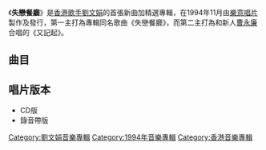 {{Album infobox | <!-- See Wikipedia:WikiProject_Albums -->
|  Name        = 失戀餐廳
|  Type        = [[精選輯|精選輯]]
|  Artist      = [[劉文娟|劉文娟]]
|  Cover       = 劉文娟 失戀餐廳.jpg
|  Released    = 1994年11月
|  Recorded    = 1991年–1994年
|  Genre       = [[粵語流行音樂|粵語流行音樂]]
|  Length      = 56:24
|  Label       = [[樂意唱片|樂意唱片]]
|  Number      = 
|  Producer    = [[葉建華|葉建華]]<br/>[[麥皓輪|麥皓輪]]
|  Last album  = [[Loving_Feelings|Loving Feelings]]<br />（1993年12月）
|  This album  = '''失戀餐廳'''<br />（1994年11月）
|  Next album  = [[Dream_A_Little_Dream精選19首|Dream A Little Dream精選19首]]<br />（1998年）
}}
《'''失戀餐廳'''》是[[香港|香港]][[歌手|歌手]][[劉文娟|劉文娟]]的首張新曲加精選專輯，在1994年11月由[[樂意唱片|樂意唱片]]製作及發行，第一主打為專輯同名歌曲《失戀餐廳》，而第二主打為和新人[[曹永廉|曹永廉]]合唱的《又記起》。

== 曲目 ==
{{Tracklist
| total_length = 56:24

| all_lyrics = [[劉文娟|劉文娟]]（除另有註明外）
| all_producer = [[葉建華|葉建華]]、[[麥皓輪|麥皓輪]]

| extra_column = 首次收錄專輯

| title1 = Intro
| note1 = 
| longnote1 = 純音樂
| music1 = 葉建華<br>麥皓輪
| arranger1 = 麥皓輪
| length1 = 1:06

| title2 = 失戀餐廳
| note2 = 
| longnote2 = 詞：[[陳少琪|陳少琪]]<br>第一主打
| music2 = 葉建華<br>麥皓輪
| arranger2 = 麥皓輪
| length2 = 3:21

| title3 = 不愛空想
| note3 = 
| longnote3 = 第三主打<br>同曲曲目：[[鄭瑞芬|鄭瑞芬]]《愛這個字》
| music3 = [[Ricki_Wilde|Ricki Wilde]]<br>[[Marty_Wilde|Marty Wilde]]
| arranger3 = 
| length3 = 4:03

| title4 = 紅天、灰雨 Full Version
| note4 = 
| music4 = 葉建華
| arranger4 = 麥皓輪
| extra4 = [[Blue_(劉文娟專輯)|Blue]]
| length4 = 4:41

| title5 = 又記起
| note5 = [[曹永廉|曹永廉]]合唱
| longnote5 = 詞：何懿欣（劉文娟、葉建華）<br>第二主打
| music5 = 葉建華
| arranger5 = 麥皓輪
| length5 = 4:15

| title6 = 遍霧遍雨的一夜
| note6 = 
| longnote6 = 縮短版
| music6 = 葉建華
| arranger6 = 葉建華<br/>麥皓輪
| length6 = 3:40

| title7 = 神話
| note7 = 
| music7 = 葉建華
| arranger7 = 麥皓輪
| extra7 = [[神話_(劉文娟專輯)|神話]]
| length7 = 4:37

| title8 = 車站8:08
| note8 = 
| longnote8 = 改編自龍笛與Donald Quan的《The Sun Princess》
| music8 = [[龍笛_(音樂家)|龍笛]]<br/>[[Donald_Quan|Donald Quan]]
| arranger8 = 
| extra8 = Blue
| length8 = 3:39

| title9 = 雪夜
| note9 = 
| longnote9 = 改編自中島美雪的《サッポロSnowy》
| music9 = [[中島美雪|中島美雪]]
| arranger9 = 
| extra9 = Blue
| length9 = 5:22

| title10 = 問你可有愛過我
| note10 = Remix
| longnote10 = 
| music10 = [[Seth_Swirsky|Seth Swirsky]]<br/>[[Arnie_Roman|Arnie Roman]]
| arranger10 = 
| length10 = 4:36

| title11 = 失戀餐廳
| note11 = Reggae Remix
| longnote11 = 詞：陳少琪
| music11 = 葉建華<br>麥皓輪
| arranger11 = 麥皓輪
| length11 = 3:21

| title12 = 當風輕輕貼近臉龐
| note12 = 
| longnote12 = 改編自柿原朱美的《誰もいないハート》
| music12 = [[柿原朱美|柿原朱美]]
| arranger12 = 
| length12 = 4:24

| title13 = 愛戀總不可長久
| note13 = 
| longnote13 = 國語版為《請帶我走》
| music13 = 葉建華
| arranger13 = 葉建華<br/>麥皓輪
| extra13 = [[Loving_Feelings|Loving Feelings]]
| length13 = 3:47

| title14 = 笑一笑
| note14 = 
| music14 = 葉建華
| arranger14 = 麥皓輪
| extra14 = Loving Feelings
| length14 = 4:14

| title15 = Outro
| note15 = 
| longnote15 = 純音樂
| music15 = 葉建華<br>麥皓輪
| arranger15 = 麥皓輪
| length15 = 1:10

}}

== 唱片版本 ==
*CD版
*錄音帶版

[[Category:劉文娟音樂專輯|Category:劉文娟音樂專輯]]
[[Category:1994年音樂專輯|Category:1994年音樂專輯]]
[[Category:香港音樂專輯|Category:香港音樂專輯]]